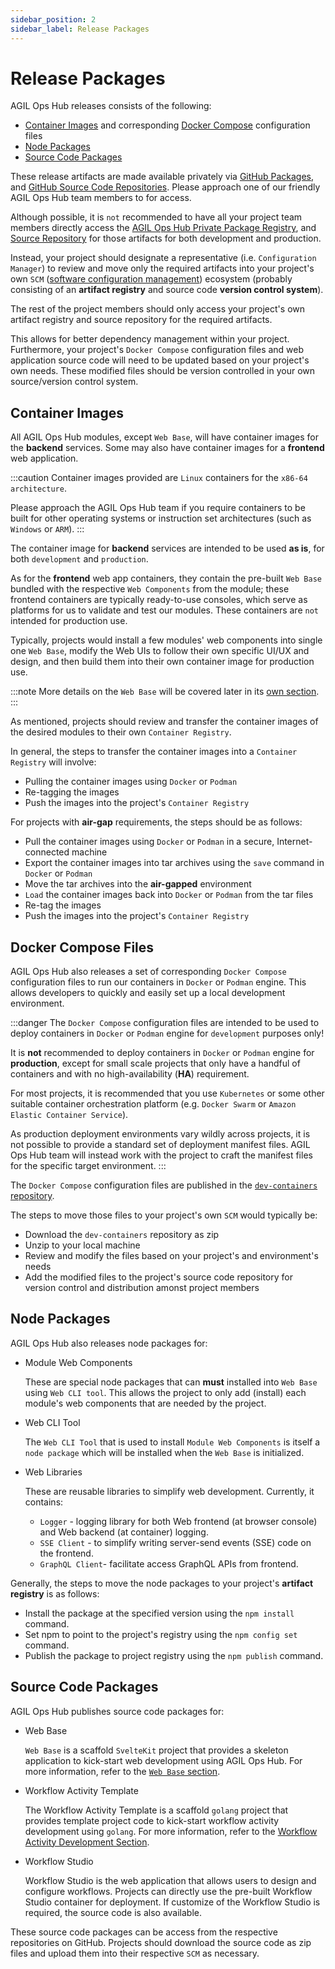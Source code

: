 ```yaml
---
sidebar_position: 2
sidebar_label: Release Packages
---
```


# Release Packages

AGIL Ops Hub releases consists of the following:

-   [Container Images](#container-images) and corresponding [Docker Compose](#docker-compose-files) configuration files
-   [Node Packages](#node-packages)
-   [Source Code Packages](#source-code-packages)

These release artifacts are made available privately via [GitHub Packages](https://docs.github.com/en/packages), and
[GitHub Source Code Repositories](https://github.com/github). Please approach one of our friendly AGIL Ops Hub team
members to for access.

Although possible, it is `not` recommended to have all your project team members directly access the
[AGIL Ops Hub Private Package Registry](https://github.com/orgs/mssfoobar/packages),
and [Source Repository](https://github.com/mssfoobar/) for those artifacts for both development and production.

Instead, your project should designate a representative (i.e. `Configuration Manager`) to review and move only the
required artifacts into your project's own `SCM`
([software configuration management](https://en.wikipedia.org/wiki/Software_configuration_management)) ecosystem
(probably consisting of an **artifact registry** and source code **version control system**).

The rest of the project members should only access your project's own artifact registry and source repository for the
required artifacts.

This allows for better dependency management within your project. Furthermore, your project's `Docker Compose`
configuration files and web application source code will need to be updated based on your project's own needs. These
modified files should be version controlled in your own source/version control system.

## Container Images

All AGIL Ops Hub modules, except `Web Base`, will have container images for the **backend** services. Some may also have
container images for a **frontend** web application.

:::caution
Container images provided are `Linux` containers for the `x86-64 architecture`.

Please approach the AGIL Ops Hub team if you require containers to be built for other operating systems or instruction
set architectures (such as `Windows` or `ARM`).
:::

The container image for **backend** services are intended to be used **as is**, for both `development` and `production`.

As for the **frontend** web app containers, they contain the pre-built `Web Base` bundled with the respective
`Web Components` from the module; these frontend containers are typically ready-to-use consoles,
which serve as platforms for us to validate and test our modules. These containers are `not` intended for production
use.

Typically, projects would install a few modules' web components into single one `Web Base`, modify the Web UIs to follow
their own specific UI/UX and design, and then build them into their own container image for production use.

:::note
More details on the `Web Base` will be covered later in its [own section](../web-base/overview/overview.md).
:::

As mentioned, projects should review and transfer the container images of the desired modules to their own
`Container Registry`.

In general, the steps to transfer the container images into a `Container Registry` will involve:

-   Pulling the container images using `Docker` or `Podman`
-   Re-tagging the images
-   Push the images into the project's `Container Registry`

For projects with **air-gap** requirements, the steps should be as follows:

-   Pull the container images using `Docker` or `Podman` in a secure, Internet-connected machine
-   Export the container images into tar archives using the `save` command in `Docker` or `Podman`
-   Move the tar archives into the **air-gapped** environment
-   `Load` the container images back into `Docker` or `Podman` from the tar files
-   Re-tag the images
-   Push the images into the project's `Container Registry`

## Docker Compose Files

AGIL Ops Hub also releases a set of corresponding `Docker Compose` configuration files to run our containers in `Docker`
or `Podman` engine. This allows developers to quickly and easily set up a local development environment.

:::danger
The `Docker Compose` configuration files are intended to be used to deploy containers in `Docker` or `Podman` engine for
`development` purposes only!

It is **not** recommended to deploy containers in `Docker` or `Podman` engine for **production**, except for small scale projects that only have a handful
of containers and with no high-availability (**HA**) requirement.

For most projects, it is recommended that you use `Kubernetes` or some other suitable container orchestration platform
(e.g. `Docker Swarm` or `Amazon Elastic Container Service`).

As production deployment environments vary wildly across projects, it is not possible to provide a standard set of
deployment manifest files. AGIL Ops Hub team will instead work with the project to craft the manifest files for the
specific target environment.
:::

The `Docker Compose` configuration files are published in the
[`dev-containers` repository](https://github.com/mssfoobar/dev-containers).

The steps to move those files to your project's own `SCM` would typically be:

-   Download the `dev-containers` repository as zip
-   Unzip to your local machine
-   Review and modify the files based on your project's and environment's needs
-   Add the modified files to the project's source code repository for version control and distribution amonst project
    members

## Node Packages

AGIL Ops Hub also releases node packages for:

-   Module Web Components

    These are special node packages that can **must** installed into `Web Base` using `Web CLI tool`. This
    allows the project to only add (install) each module's web components that are needed by the project.

-   Web CLI Tool

    The `Web CLI Tool` that is used to install `Module Web Components` is itself a `node package` which will be installed
    when the `Web Base` is initialized.

-   Web Libraries

    These are reusable libraries to simplify web development. Currently, it contains:

    -   `Logger` - logging library for both Web frontend (at browser console) and Web backend (at container) logging.
    -   `SSE Client` - to simplify writing server-send events (SSE) code on the frontend.
    -   `GraphQL Client`- facilitate access GraphQL APIs from frontend.

Generally, the steps to move the node packages to your project's **artifact registry** is as follows:

-   Install the package at the specified version using the `npm install` command.
-   Set npm to point to the project's registry using the `npm config set` command.
-   Publish the package to project registry using the `npm publish` command.

## Source Code Packages

AGIL Ops Hub publishes source code packages for:

-   Web Base

    `Web Base` is a scaffold `SvelteKit` project that provides a skeleton application to kick-start web development
    using AGIL Ops Hub. For more information, refer to the [`Web Base` section](../web-base/overview/overview.md).

-   Workflow Activity Template

    The Workflow Activity Template is a scaffold `golang` project that provides template project code to kick-start
    workflow activity development using `golang`. For more information, refer to the
    [Workflow Activity Development Section](../wfe/development/activity-developer-guide/overview).

-   Workflow Studio

    Workflow Studio is the web application that allows users to design and configure workflows. Projects can directly
    use the pre-built Workflow Studio container for deployment. If customize of the Workflow Studio is required, the
    source code is also available.

These source code packages can be access from the respective repositories on GitHub. Projects should download the source
code as zip files and upload them into their respective `SCM` as necessary.
